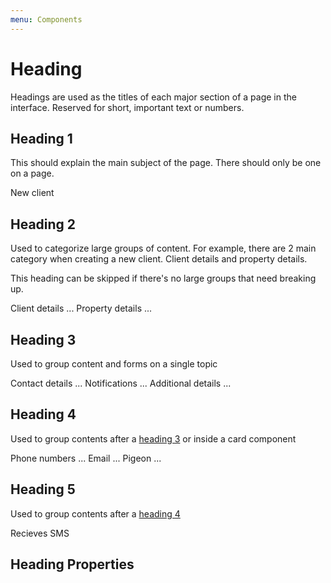 ```yaml
---
menu: Components
---
```



# Heading

<ComponentStatus stage="pre" responsive="no" accessible="yes" />

Headings are used as the titles of each major section of a page in the
interface. Reserved for short, important text or numbers.

## Heading 1

This should explain the main subject of the page. There should only be one on a
page.

<Playground>
  <Heading level="1">New client</Heading>
</Playground>

## Heading 2

Used to categorize large groups of content. For example, there are 2 main
category when creating a new client. Client details and property details.

This heading can be skipped if there's no large groups that need breaking up.

<Playground>
  <Heading level="2">Client details</Heading>
  ...
  <Heading level="2">Property details</Heading>
  ...
</Playground>

## Heading 3

Used to group content and forms on a single topic

<Playground>
  <Heading level="3">Contact details</Heading>
  ...
  <Heading level="3">Notifications</Heading>
  ...
  <Heading level="3">Additional details</Heading>
  ...
</Playground>

## Heading 4

Used to group contents after a [heading 3](#heading-3) or inside a card
component

<Playground>
  <Heading level="4">Phone numbers</Heading>
  ...
  <Heading level="4">Email</Heading>
  ...
  <Heading level="4">Pigeon</Heading>
  ...
</Playground>

## Heading 5

Used to group contents after a [heading 4](#heading-4)

<Playground>
  <Heading level="5">Recieves SMS</Heading>
</Playground>

## Heading Properties

<Props of={Heading} />

